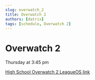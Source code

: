 ```yaml
---
slug: overwatch_2
title: Overwatch 2
authors: [datrix]
tags: [schedule, Overwatch 2]
---
```


# Overwatch 2

Thursday at 3:45 pm

[High School Overwatch 2 LeagueOS link](https://idahoesports.leagueos.gg/league/seasons/8y0xnDMALPiSF07eUbRk)
